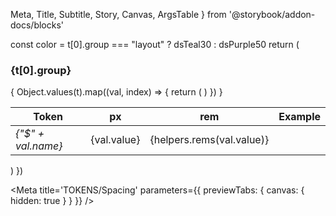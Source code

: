   Meta,
  Title,
  Subtitle,
  Story,
  Canvas,
  ArgsTable 
} from '@storybook/addon-docs/blocks'


  const color = t[0].group === "layout" ? dsTeal30 : dsPurple50
  return (
    <div key={i}>
      <h3>{t[0].group}</h3>
      <table className="table">
        <thead className="thead-dark">
          <tr>
              <th>Token</th>
              <th>px</th>
              <th>rem</th>
              <th>Example</th>
          </tr>
        </thead>
        <tbody>
          {
            Object.values(t).map((val, index) => {
              return (
                <tr key={index}>
                  <td><Var>{"$" + val.name}</Var></td>
                  <td>{val.value}</td>
                  <td>{helpers.rems(val.value)}</td>
                  <td><Tile value={helpers.removePx(val.value)} color={color} square /></td>
                </tr>
              )
            })
          }
        </tbody>
      </table>
    </div>
  )
})

<Meta title='TOKENS/Spacing' parameters={{ previewTabs: { canvas: { hidden: true } } }} />

<Title />

<Subtitle>Tokens subtitle</Subtitle>

<div>{tokensSpacing}</div>

